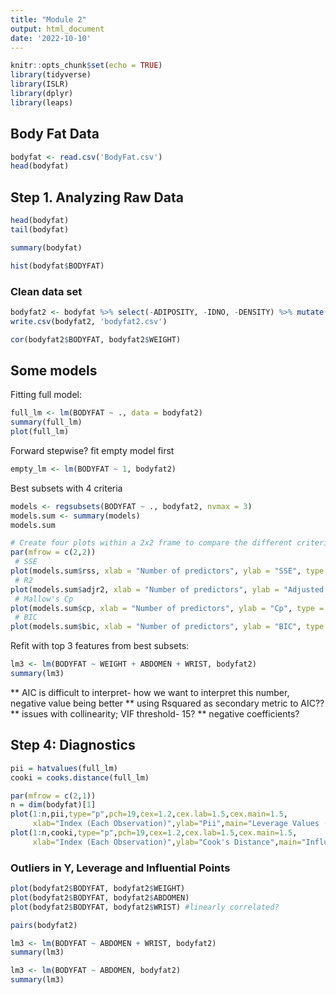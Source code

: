 ```yaml
---
title: "Module 2"
output: html_document
date: '2022-10-10'
---
```


```r
knitr::opts_chunk$set(echo = TRUE)
library(tidyverse)
library(ISLR)
library(dplyr)
library(leaps)
```

## Body Fat Data

```r
bodyfat <- read.csv('BodyFat.csv')
head(bodyfat)
```

## Step 1. Analyzing Raw Data

```r
head(bodyfat)
tail(bodyfat)
```
```r
summary(bodyfat)
```

```r
hist(bodyfat$BODYFAT)
```



### Clean data set
```r
bodyfat2 <- bodyfat %>% select(-ADIPOSITY, -IDNO, -DENSITY) %>% mutate(HEIGHT = HEIGHT * 2.54, WEIGHT = WEIGHT*2.2)
write.csv(bodyfat2, 'bodyfat2.csv')
```

```r
cor(bodyfat2$BODYFAT, bodyfat2$WEIGHT)
```

## Some models

Fitting full model:
```r
full_lm <- lm(BODYFAT ~ ., data = bodyfat2)
summary(full_lm)
plot(full_lm)
```

Forward stepwise? fit empty model first
```r
empty_lm <- lm(BODYFAT ~ 1, bodyfat2)
```

Best subsets with 4 criteria
```r
models <- regsubsets(BODYFAT ~ ., bodyfat2, nvmax = 3)
models.sum <- summary(models)
models.sum

# Create four plots within a 2x2 frame to compare the different criteria
par(mfrow = c(2,2))
 # SSE
plot(models.sum$rss, xlab = "Number of predictors", ylab = "SSE", type = "l")
 # R2
plot(models.sum$adjr2, xlab = "Number of predictors", ylab = "Adjusted RSq", type = "l")
 # Mallow's Cp
plot(models.sum$cp, xlab = "Number of predictors", ylab = "Cp", type = "l")
 # BIC
plot(models.sum$bic, xlab = "Number of predictors", ylab = "BIC", type = "l")
```
Refit with top 3 features from best subsets:
```r
lm3 <- lm(BODYFAT ~ WEIGHT + ABDOMEN + WRIST, bodyfat2)
summary(lm3)
```


** AIC is difficult to interpret- how we want to interpret this number, negative value being better
** using Rsquared as secondary metric to AIC??
** issues with collinearity; VIF threshold- 15?
** negative coefficients?

## Step 4: Diagnostics
```r
pii = hatvalues(full_lm)
cooki = cooks.distance(full_lm)

par(mfrow = c(2,1))
n = dim(bodyfat)[1]
plot(1:n,pii,type="p",pch=19,cex=1.2,cex.lab=1.5,cex.main=1.5,
     xlab="Index (Each Observation)",ylab="Pii",main="Leverage Values (Pii)")
plot(1:n,cooki,type="p",pch=19,cex=1.2,cex.lab=1.5,cex.main=1.5,
     xlab="Index (Each Observation)",ylab="Cook's Distance",main="Influence Values (Cook's Distance)")
```



### Outliers in Y, Leverage and Influential Points


```r
plot(bodyfat2$BODYFAT, bodyfat2$WEIGHT)
plot(bodyfat2$BODYFAT, bodyfat2$ABDOMEN)
plot(bodyfat2$BODYFAT, bodyfat2$WRIST) #linearly correlated?
```


```r
pairs(bodyfat2)
```


```r
lm3 <- lm(BODYFAT ~ ABDOMEN + WRIST, bodyfat2)
summary(lm3)
```

```r
lm3 <- lm(BODYFAT ~ ABDOMEN, bodyfat2)
summary(lm3)
```